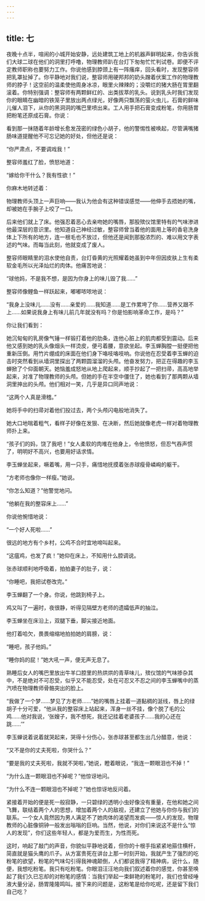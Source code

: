 ```yaml
---
---
---
```

title: 七
---




夜晚十点半，喧闹的小城开始安静，远处建筑工地上的机器声鲜明起来，你告诉我们大球二球在他们的洞里打呼噜，物理教师趴在台灯下匆匆忙忙判试卷。即便不评定教师职称也要努力工作。你说他感到脖颈上有一阵瘙痒，回头看时，发现整容师把乳罩扯掉了。你平静地对我们说，整容师用硬邦邦的奶头蹭着伏案工作的物理教师的脖子！这空前的温柔使他周身冰凉，眼里火辣辣的；没嚼烂的猪大肠在胃里翻滚着。你特别强调：整容师有两颗鲜红的、出类拔萃的乳头。说到乳头时我们发现你的眼睛在幽暗的铁笼子里放出两点绿光，好像两只飘荡的萤火虫儿，石膏的鲜味儿催人泪下，从你的黑洞洞的嘴巴里喷出来。工人用手把石膏变成粉笔，你用肠胃把粉笔还原成石膏。你说：

看到那一抹随着年龄增长愈发茂密的绿色小胡子，他的警惕性被唤起，尽管满嘴猪肠味道提醒他不可忘记她的好处，但他还是说：

“你严肃点，不要调戏我！”

整容师羞红了脸，愤怒地道：

“嫁给你干什么？我有性欲！”

你麻木地转述着：

物理教师头顶上一声巨响——我认为他会有这种错误感觉——他伸手去捂她的嘴，却被她在手腕子上咬了一口。

后来他们就上了床。他强忍着恶心去亲吻她的嘴唇，那股殡仪馆里特有的气味渗进他最深层的意识里。他知道自己神经过敏，整容师曾当着他的面用上等的香皂洗身体上下所有的地方，连一根毛也不放过，但他还是闻到那股浓烈的、难以用文字表述的气味。而每当此刻，他就变成了废人。

整容师眼睛里的泪水使他自责，台灯昏黄的光照耀着她虽到中年但因皮肤上生有柔软金毛所以光泽灿烂的肉体。他痛苦地说：

“球他妈，不是我不想，是因为你身上的味儿毁了我……”

整容师像鲤鱼一样跃起来，嘟嘟哝哝地说：

“我身上没味儿……没有……亲爱的……我知道……是工作累垮了你……营养又跟不上……如果说我身上有味儿前几年就没有吗？你是怕影响革命工作，是吗？”

你让我们看到：

她沉甸甸的乳房像气锤一样锻打着他的肋条，连他心脏上的肌肉都受到震动。后来他又感到她的乳头像烟头一样烫皮，便弓着腰，意欲坐起。李玉蝉胸膛一挺便把他重新压倒。用竹片绷成的床面在他们身下咯吱咯吱响。你说他在忍受着李玉蝉的迫击时突然看到从墙洞里探出了两颗圆溜溜的头颅。他奋发努力，把正在得趣的李玉蝉掀了个仰面朝天。她恼羞成怒地从地上爬起来，顺手抄起了一把扫帚，高高地举起来，对准了物理教师的头颅。但她的手在半空中僵住了，她也看到了那两颗从墙洞里抻出的头颅。他们相对一笑，几乎是异口同声地说：

“这两个人真是滑稽。”

她将手中的扫帚对着他们投过去，两个头颅闪电般地消失了。

她大口地喘着粗气，看样子好像在发狠、在决断，然后她就像老虎一样对着物理教师扑上来。

“孩子们的妈，饶了我吧！”女人柔软的肉堆在他身上，令他愤怒，但忍气吞声惯了，明明好不高兴，也要用好话求情。

李玉蝉坐起来，噘着嘴，用一只手，痛惜地抚摸着张赤球瘦骨嶙峋的躯干。

“方老师也像你一样瘦。”她说。

“你怎么知道？”他警觉地问。

“他躺在我的整容床上……”

你说他惋惜地说：

“一个好人死啦……”

很远的地方有个乡村，公鸡不合时宜地啼叫起来。

“这瘟鸡，也发了疯！”她仰在床上，不知用什么腔调说。

张赤球顺利地呼吸着，拍拍妻子的肚子，说：

“你睡吧，我把试卷改完。”

李玉蝉翻了一个身。你说，他跳到椅子上。

鸡又叫了一遍时，夜很静，听得见隔壁方老师的遗孀低声的抽泣。

李玉蝉坐在床沿上，双腿下垂，脚尖接近地面。

他打着哈欠，畏畏缩缩地拍拍她的肩膀，说：

“睡吧，孩子他妈。”

“睡你妈的屁！”她大吼一声，便无声无息了。

熟睡后女人的嘴巴里放出牛羊口腔里的热烘烘的青草味儿，殡仪馆的气味掺杂其中，不是绝对不可忍受，似乎又不能忍受，处在可忍又不忍之间的李玉蝉嘴中的蒸汽喷在物理教师骨骼突出的脸上。

“我做了一个梦……梦见了方老师……”她的嘴唇上挂着一道黏稠的涎线，唇上的绿胡子十分可爱，“他从我的整容床上站起来，浑身一丝不挂，像个脱了毛的公鸡……他对我说，‘张嫂子，我不想死，我还记挂着老婆孩子……我的心还在跳……’”

李玉蝉说着说着就哭起来，哭得十分伤心，张赤球甚至都生出几分醋意，他说：

“又不是你的丈夫死啦，你哭什么？”

“要是我的丈夫死啦，我就不哭啦，”她说，瞪着眼说，“我连一颗眼泪也不掉！”

“为什么连一颗眼泪也不掉呢？”他惊讶地问。

“为什么不连一颗眼泪也不掉呢？”她也惊讶地反问着。

紧接着开始的便是死一般寂静，一只碧绿的透明小虫好像没有重量，在他和她之间飞舞，联结着两个人的思想，增加着两个人的敌视，还建立了他她与你你与我们的联系。一个女人竟然因为男人满足不了她肉体的渴望而发疯——惊人的发现，物理教师的心脏像铜钟一般发出嗡嗡的巨响。当然，他说，对你们来说这不是什么“惊人的发现”，你们这些年轻人，都是为爱而生，为性而死。

这时，响起了敲门的声音，你貌似平静地说着，但你的十根手指紧紧地箍住横杆，简直就是猫头鹰的爪子。从方富贵死在讲台上那一时刻开始，我就产生了强烈的吃粉笔的欲望，粉笔的气味勾引得我神魂颠倒，人们都说我得了精神病，说什么，随便，我想吃粉笔。我只有吃粉笔。你眼泪汪汪地向我们叙述着你的感觉，你甚至唤起了我们久已忘却的对粉笔的感情：当我们举起一束鲜艳的粉笔时，我们也曾经唾液大量分泌，肠胃隆隆鸣叫。接下来的问题是，这粉笔是给你吃呢，还是留下我们自己吃？